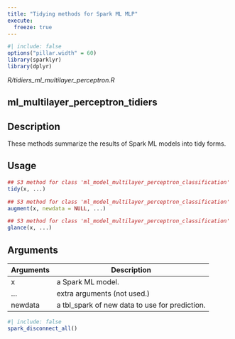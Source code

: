 ```yaml
---
title: "Tidying methods for Spark ML MLP"
execute:
  freeze: true
---
```


```r
#| include: false
options("pillar.width" = 60)
library(sparklyr) 
library(dplyr)
```

*R/tidiers_ml_multilayer_perceptron.R*

## ml_multilayer_perceptron_tidiers

## Description
These methods summarize the results of Spark ML models into tidy forms. 


## Usage
```r
## S3 method for class 'ml_model_multilayer_perceptron_classification'
tidy(x, ...) 

## S3 method for class 'ml_model_multilayer_perceptron_classification'
augment(x, newdata = NULL, ...) 

## S3 method for class 'ml_model_multilayer_perceptron_classification'
glance(x, ...) 
```

## Arguments
|Arguments|Description|
|---|---|
| x | a Spark ML model. |
| ... | extra arguments (not used.) |
| newdata | a tbl_spark of new data to use for prediction. |








```r
#| include: false
spark_disconnect_all()
```
